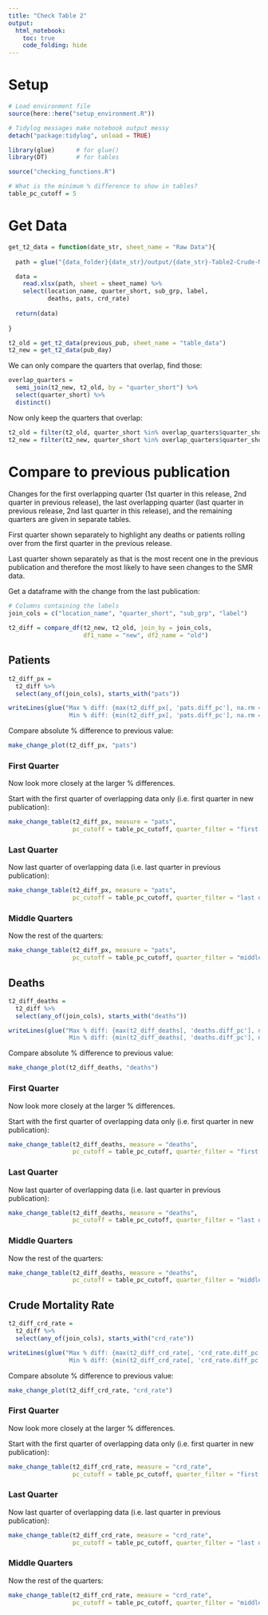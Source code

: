 ```yaml
---
title: "Check Table 2"
output: 
  html_notebook:
    toc: true
    code_folding: hide
---
```


<style type="text/css">
.main-container {
  max-width: 72em;
  margin-left: auto;
  margin-right: auto;
}
</style>

# Setup

```r

# Load environment file
source(here::here("setup_environment.R"))

# Tidylog messages make notebook output messy
detach("package:tidylog", unload = TRUE)

library(glue)      # for glue()
library(DT)        # for tables

source("checking_functions.R")

# What is the minimum % difference to show in tables?
table_pc_cutoff = 5

```

# Get Data

```r

get_t2_data = function(date_str, sheet_name = "Raw Data"){
  
  path = glue("{data_folder}{date_str}/output/{date_str}-Table2-Crude-Mortality-subgroups.xlsx")

  data = 
    read.xlsx(path, sheet = sheet_name) %>%
    select(location_name, quarter_short, sub_grp, label, 
           deaths, pats, crd_rate)
  
  return(data)
  
}

t2_old = get_t2_data(previous_pub, sheet_name = "table_data")
t2_new = get_t2_data(pub_day)

```

We can only compare the quarters that overlap, find those:

```r

overlap_quarters = 
  semi_join(t2_new, t2_old, by = "quarter_short") %>%
  select(quarter_short) %>%
  distinct()

```

Now only keep the quarters that overlap:

```r

t2_old = filter(t2_old, quarter_short %in% overlap_quarters$quarter_short)
t2_new = filter(t2_new, quarter_short %in% overlap_quarters$quarter_short)

```

# Compare to previous publication

Changes for the first overlapping quarter (1st quarter in this release, 2nd quarter in previous release), the last overlapping quarter (last quarter in previous release, 2nd last quarter in this release), and the remaining quarters are given in separate tables. 

First quarter shown separately to highlight any deaths or patients rolling over from the first quarter in the previous release.

Last quarter shown separately as that is the most recent one in the previous publication and therefore the most likely to have seen changes to the SMR data.

Get a dataframe with the change from the last publication:

```r

# Columns containing the labels
join_cols = c("location_name", "quarter_short", "sub_grp", "label")

t2_diff = compare_df(t2_new, t2_old, join_by = join_cols, 
                     df1_name = "new", df2_name = "old")

```


## Patients

```r

t2_diff_px = 
  t2_diff %>%
  select(any_of(join_cols), starts_with("pats"))

writeLines(glue("Max % diff: {max(t2_diff_px[, 'pats.diff_pc'], na.rm = T)}
                 Min % diff: {min(t2_diff_px[, 'pats.diff_pc'], na.rm = T)}"))

```

Compare absolute % difference to previous value:
```r
make_change_plot(t2_diff_px, "pats")
```

### First Quarter

Now look more closely at the larger % differences.

Start with the first quarter of overlapping data only (i.e. first quarter in new publication):

```r
make_change_table(t2_diff_px, measure = "pats",  
                  pc_cutoff = table_pc_cutoff, quarter_filter = "first only")

```

### Last Quarter

Now last quarter of overlapping data (i.e. last quarter in previous publication):
```r
make_change_table(t2_diff_px, measure = "pats",  
                  pc_cutoff = table_pc_cutoff, quarter_filter = "last only")

```

### Middle Quarters

Now the rest of the quarters:
```r
make_change_table(t2_diff_px, measure = "pats",  
                  pc_cutoff = table_pc_cutoff, quarter_filter = "middle only")

```


## Deaths

```r

t2_diff_deaths = 
  t2_diff %>%
  select(any_of(join_cols), starts_with("deaths"))

writeLines(glue("Max % diff: {max(t2_diff_deaths[, 'deaths.diff_pc'], na.rm = T)}
                 Min % diff: {min(t2_diff_deaths[, 'deaths.diff_pc'], na.rm = T)}"))

```

Compare absolute % difference to previous value:
```r
make_change_plot(t2_diff_deaths, "deaths")
```

### First Quarter

Now look more closely at the larger % differences.

Start with the first quarter of overlapping data only (i.e. first quarter in new publication):

```r
make_change_table(t2_diff_deaths, measure = "deaths",  
                  pc_cutoff = table_pc_cutoff, quarter_filter = "first only")

```

### Last Quarter

Now last quarter of overlapping data (i.e. last quarter in previous publication):
```r
make_change_table(t2_diff_deaths, measure = "deaths", 
                  pc_cutoff = table_pc_cutoff, quarter_filter = "last only")

```

### Middle Quarters

Now the rest of the quarters:
```r
make_change_table(t2_diff_deaths, measure = "deaths", 
                  pc_cutoff = table_pc_cutoff, quarter_filter = "middle only")

```

## Crude Mortality Rate

```r

t2_diff_crd_rate = 
  t2_diff %>%
  select(any_of(join_cols), starts_with("crd_rate"))

writeLines(glue("Max % diff: {max(t2_diff_crd_rate[, 'crd_rate.diff_pc'], na.rm = T)}
                 Min % diff: {min(t2_diff_crd_rate[, 'crd_rate.diff_pc'], na.rm = T)}"))

```


Compare absolute % difference to previous value:
```r
make_change_plot(t2_diff_crd_rate, "crd_rate")
```

### First Quarter

Now look more closely at the larger % differences.

Start with the first quarter of overlapping data only (i.e. first quarter in new publication):

```r
make_change_table(t2_diff_crd_rate, measure = "crd_rate", 
                  pc_cutoff = table_pc_cutoff, quarter_filter = "first only")

```

### Last Quarter

Now last quarter of overlapping data (i.e. last quarter in previous publication):
```r
make_change_table(t2_diff_crd_rate, measure = "crd_rate", 
                  pc_cutoff = table_pc_cutoff, quarter_filter = "last only")

```

### Middle Quarters

Now the rest of the quarters:
```r
make_change_table(t2_diff_crd_rate, measure = "crd_rate", 
                  pc_cutoff = table_pc_cutoff, quarter_filter = "middle only")

```
